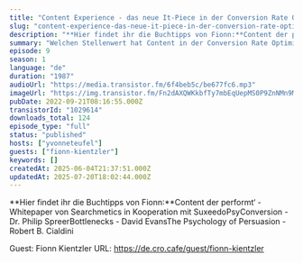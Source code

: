 ```yaml
---
title: "Content Experience - das neue It-Piece in der Conversion Rate Optimierung? "
slug: "content-experience-das-neue-it-piece-in-der-conversion-rate-optimierung"
description: "**Hier findet ihr die Buchtipps von Fionn:**Content der performt‘ - Whitepaper von Searchmetics in Kooperation mit SuxeedoPsyConversion - Dr. Philip SpreerBottlenecks - David EvansThe Psychology of Persuasion - Robert B. Cialdini\n\nGuest: Fionn Kientzler\nURL: https://de.cro.cafe/guest/fionn-kientzler"
summary: "Welchen Stellenwert hat Content in der Conversion Rate Optimierung? Darüber sprechen wir mit Fionn Kientzler, Managing Partner bei Suxeedo, einer der führenden Content Experience Agenturen mit 50 Mitarbeitern aus Berlin. Fionn erzählt euch alles, was ihr über Content Experience wissen müsst und warum Texte essenziell für eine gute Customer Experience sind. Haben wir dich neugierig gemacht? Dann hört direkt rein!     \r\n\r\nViel Spaß beim Hören!"
episode: 9
season: 1
language: "de"
duration: "1987"
audioUrl: "https://media.transistor.fm/6f4beb5c/be677fc6.mp3"
imageUrl: "https://img.transistor.fm/Fn2dAXQWKkbfTy7mbEqUepMS0P9ZnNMn9McrAohLHSQ/rs:fill:3000:3000:1/q:60/aHR0cHM6Ly9pbWct/dXBsb2FkLXByb2R1/Y3Rpb24udHJhbnNp/c3Rvci5mbS8wNzEw/OGQ4MTFlN2NkOTlj/YjgzNDliZmZjNzUw/NTU5OS5wbmc.webp"
pubDate: 2022-09-21T08:16:55.000Z
transistorId: "1029614"
downloads_total: 124
episode_type: "full"
status: "published"
hosts: ["yvonneteufel"]
guests: ["fionn-kientzler"]
keywords: []
createdAt: 2025-06-04T21:37:51.000Z
updatedAt: 2025-07-20T18:02:44.000Z
---
```


**Hier findet ihr die Buchtipps von Fionn:**Content der performt‘ - Whitepaper von Searchmetics in Kooperation mit SuxeedoPsyConversion - Dr. Philip SpreerBottlenecks - David EvansThe Psychology of Persuasion - Robert B. Cialdini

Guest: Fionn Kientzler
URL: https://de.cro.cafe/guest/fionn-kientzler
